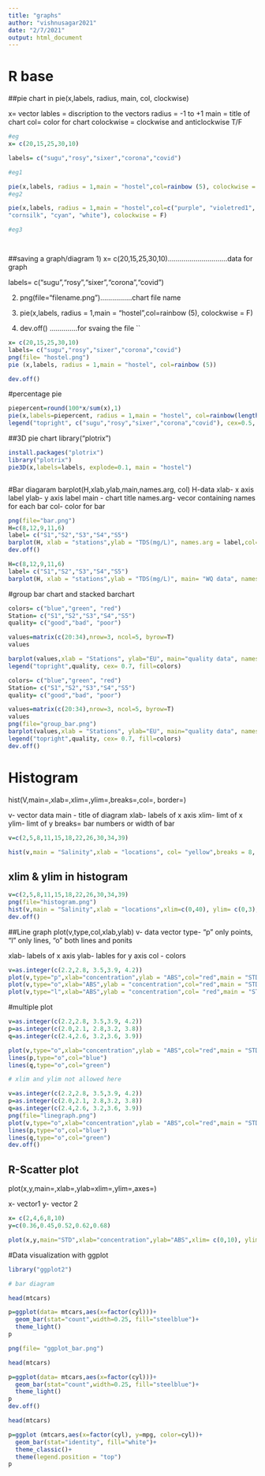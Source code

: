 ```yaml
---
title: "graphs"
author: "vishnusagar2021"
date: "2/7/2021"
output: html_document
---
```

# R base
##pie chart in 
pie(x,labels, radius, main, col, clockwise)

x= vector
lables = discription to the vectors
radius = -1 to +1
main = title of chart
col= color for chart
colockwise = clockwise and anticlockwise  T/F


```r
#eg
x= c(20,15,25,30,10)

labels= c("sugu","rosy","sixer","corona","covid")

#eg1

pie(x,labels, radius = 1,main = "hostel",col=rainbow (5), colockwise = F)
#eg2

pie(x,labels, radius = 1,main = "hostel",col=c("purple", "violetred1", "green3",
"cornsilk", "cyan", "white"), colockwise = F)

#eg3




```

##saving a graph/diagram
1) x= c(20,15,25,30,10)..............................data for graph

labels= c("sugu","rosy","sixer","corona","covid")

2) png(file="filename.png")................chart file name

3) pie(x,labels, radius = 1,main = "hostel",col=rainbow (5), colockwise = F)

4) dev.off() ..............for svaing the file
``


```r
x= c(20,15,25,30,10)
labels= c("sugu","rosy","sixer","corona","covid")
png(file= "hostel.png")
pie (x,labels, radius = 1,main = "hostel", col=rainbow (5))

dev.off()
```
#percentage pie
```r
piepercent=round(100*x/sum(x),1)
pie(x,labels=piepercent, radius = 1,main = "hostel", col=rainbow(length(x)))
legend("topright", c("sugu","rosy","sixer","corona","covid"), cex=0.5, fill=rainbow(length(x)))

```
##3D pie chart
library("plotrix")
```r
install.packages("plotrix")
library("plotrix")
pie3D(x,labels=labels, explode=0.1, main = "hostel")



```
#Bar diagaram
barplot(H,xlab,ylab,main,names.arg, col)
H-data
xlab- x axis label
ylab- y axis label
main - chart title
names.arg- vecor containing names for each bar
col- color for bar
```r
png(file="bar.png")
H=c(8,12,9,11,6)
label= c("S1","S2","S3","S4","S5")
barplot(H, xlab = "stations",ylab = "TDS(mg/L)", names.arg = label,col= "blue", border = "black")
dev.off()

```
```r
H=c(8,12,9,11,6)
label= c("S1","S2","S3","S4","S5")
barplot(H, xlab = "stations",ylab = "TDS(mg/L)", main= "WQ data", names.arg = label,col= "blue", border = "black")
```
#group bar chart and stacked barchart

```r
colors= c("blue","green", "red")
Station= c("S1","S2","S3","S4","S5")
quality= c("good","bad", "poor")

values=matrix(c(20:34),nrow=3, ncol=5, byrow=T)
values

barplot(values,xlab = "Stations", ylab="EU", main="quality data", names.arg = Station, col=colors, border= "black")
legend("topright",quality, cex= 0.7, fill=colors)
```

```r
colors= c("blue","green", "red")
Station= c("S1","S2","S3","S4","S5")
quality= c("good","bad", "poor")

values=matrix(c(20:34),nrow=3, ncol=5, byrow=T)
values
png(file="group_bar.png")
barplot(values,xlab = "Stations", ylab="EU", main="quality data", names.arg = Station, col=colors, border= "black")
legend("topright",quality, cex= 0.7, fill=colors)
dev.off()
```
# Histogram
hist(V,main=,xlab=,xlim=,ylim=,breaks=,col=, border=)

v- vector data
main - title of diagram
xlab- labels of x axis
xlim- limt of x
ylim- limt of y
breaks= bar numbers or width of bar

```r
v=c(2,5,8,11,15,18,22,26,30,34,39)

hist(v,main = "Salinity",xlab = "locations", col= "yellow",breaks = 8, border="black")
```
## xlim & ylim in histogram
```r
v=c(2,5,8,11,15,18,22,26,30,34,39)
png(file="histogram.png")
hist(v,main = "Salinity",xlab = "locations",xlim=c(0,40), ylim= c(0,3), col= "yellow",breaks = 8, border="black")
dev.off()
```
##Line graph
plot(v,type,col,xlab,ylab)
v- data vector
type- "p" only points, "l" only lines, "o" both lines and ponits

xlab- labels of x axis
ylab- lables for y axis
col - colors

```r
v=as.integer(c(2.2,2.8, 3.5,3.9, 4.2))
plot(v,type="p",xlab="concentration",ylab = "ABS",col="red",main = "STD")
plot(v,type="o",xlab="ABS",ylab = "concentration",col="red",main = "STD")
plot(v,type="l",xlab="ABS",ylab = "concentration",col= "red",main = "STD")
```
#multiple plot
```r
v=as.integer(c(2.2,2.8, 3.5,3.9, 4.2))
p=as.integer(c(2.0,2.1, 2.8,3.2, 3.8))
q=as.integer(c(2.4,2.6, 3.2,3.6, 3.9))

plot(v,type="o",xlab="concentration",ylab = "ABS",col="red",main = "STD")
lines(p,type="o",col="blue")
lines(q,type="o",col="green")

# xlim and ylim not allowed here

```
```r
v=as.integer(c(2.2,2.8, 3.5,3.9, 4.2))
p=as.integer(c(2.0,2.1, 2.8,3.2, 3.8))
q=as.integer(c(2.4,2.6, 3.2,3.6, 3.9))
png(file="linegraph.png")
plot(v,type="o",xlab="concentration",ylab = "ABS",col="red",main = "STD")
lines(p,type="o",col="blue")
lines(q,type="o",col="green")
dev.off()
```
## R-Scatter plot
plot(x,y,main=,xlab=,ylab=xlim=,ylim=,axes=)

x- vector1
y- vector 2
```r
x= c(2,4,6,8,10)
y=c(0.36,0.45,0.52,0.62,0.68)

plot(x,y,main="STD",xlab="concentration",ylab="ABS",xlim= c(0,10), ylim=c(0,0.80), col="red")
```
#Data visualization with ggplot


```r
library("ggplot2")

# bar diagram

head(mtcars)

p=ggplot(data= mtcars,aes(x=factor(cyl)))+
  geom_bar(stat="count",width=0.25, fill="steelblue")+
  theme_light()
p
```
```r
png(file= "ggplot_bar.png")

head(mtcars)

p=ggplot(data= mtcars,aes(x=factor(cyl)))+
  geom_bar(stat="count",width=0.25, fill="steelblue")+
  theme_light()
p
dev.off()
```
```r
head(mtcars)

p=ggplot (mtcars,aes(x=factor(cyl), y=mpg, color=cyl))+
  geom_bar(stat="identity", fill="white")+
  theme_classic()+
  theme(legend.position = "top")
p
```

